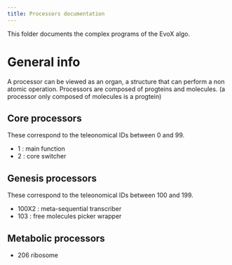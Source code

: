 ```yaml
---
title: Processors documentation
---
```

This folder documents the complex programs of the EvoX algo.

# General info

A processor can be viewed as an organ, a structure that can perform a non atomic operation.
Processors are composed of progteins and molecules.
(a processor only composed of molecules is a progtein)

## Core processors

These correspond to the teleonomical IDs between 0 and 99.

* 1 : main function
* 2 : core switcher

## Genesis processors

These correspond to the teleonomical IDs between 100 and 199.

* 100X2 : meta-sequential transcriber
* 103 : free molecules picker wrapper

## Metabolic processors

* 206 ribosome
